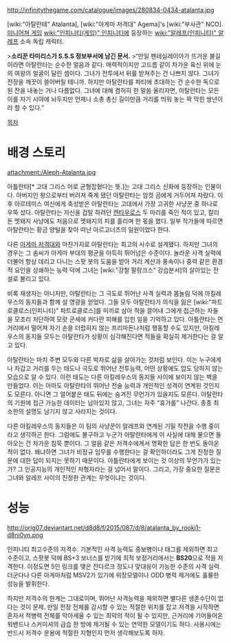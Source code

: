 http://infinitythegame.com/catalogue/images/280834-0434-atalanta.jpg

[wiki:"아탈란테" Atalanta], [wiki:"아게마 저격대" Agema]'s [wiki:"부사관" NCO]. [[미니어쳐 게임]] [[wiki:"인피니티(게임)" 인피니티]]에 등장하는 [[wiki:"알레프(인피니티)" 알레프]] 소속 독립 캐릭터.
 
>'''소리꾼 타미리스가 S.S.S 정보부서에 남긴 문서.'''
>“만일 펜테실레이아가 뜨거운 불길이라면 아탈란타는 순수한 얼음과 같다. 매력적이지만 고드름 같이 차가운 육신 위에 눈의 여왕의 얼굴이 달린 셈이다. 그녀가 전투에서 뒤를 받쳐주는 건 나쁘지 않다. 그녀가 전장을 깨끗이 쓸어버릴 테니까. 하지만 아탈란타를 파티에 초대하는 건 순수한 독으로 된 잔을 내놓는 거나 다름없다. 그녀에 대해 겸허히 한 말씀 올리자면, 아탈란타는 모든 이를 자기 시야에 놔두지만 언제나 소총 총신 길이만큼 거리를 띄워 놓는 꽉 막힌 쌍년이라 할 수 있다.”

[[목차]]
= 배경 스토리 =
attachment:/Aleph-Atalanta.jpg

아틀란타[* 고대 그리스 어로 균형잡혔다는 뜻.]는 고대 그리스 신화에 등장하는 인물이다. 아버지인 왕으로부터 버려져 죽게 됐던 아탈란타는 암컷 곰에게 거두어져 자랐다. 이후 아르테미스 여신에게 축성받은 아탈란타는 고대에서 가장 고귀한 사냥꾼 중 하나로 우뚝 섰다. 아탈란타는 자신을 겁탈 하려던 [[켄타우로스]] 두 마리를 죽인 적이 있고, 칼리돈 멧돼지 사냥에도 처음으로 멧돼지의 피를 흘리며 한 몫을 했다. 일부 작가들에 따르면 아탈란타는 황금 양털을 찾아 떠난 아르고너츠의 일원이었다 한다. 

다른 [[아게마 저격대]]와 마찬가지로 아탈란타는 최고의 사수로 설계됐다. 하지만 그녀의 경우는 그 솜씨가 아게마 부대의 평균을 아득히 뛰어넘은 수준이다. 놀라운 사격 실력에 더불어 항상 데리고 다니는 스팟 봇의 도움을 받아 거리 계산과 풍속이나 중력 같은 환경적 요인을 상쇄하는 능력 덕에 그녀는 [wiki:"강철 팔랑크스" 강습분서]의 살아있는 전설로 불리고 있다.
 
비록 재생자는 아니지만, 아탈란타는 그 극도로 뛰어난 사격 실력과 몸놀림 덕에 아킬레우스의 동지들과 함께 설 영광을 얻었다. 그들 모두 아탈란타가 의식을 잃은 [wiki:"파트로클로스(인피니티)" 파트로클로스]를 미끼로 삼아 적을 끌어내 그에게 접근하는 자들을 모조리 처단하여 모랏 군세에 커다란 피해를 입힌 일을 기억하고 있다. 아틀란타는 먼 거리에서 떨어져 자기 손을 더럽히지 않는 프리마돈나처럼 행동할 수도 있지만, 아킬레우스의 동지들 모두는 아탈란타가 상황이 심각해진다면 적들을 확실히 제거한다는 걸 알고 있다.
 
아탈란타는 마치 주변 모두와 다른 박자로 삶을 살아가는 것처럼 보인다. 이는 누구에게나 차갑고 거리를 두는 태도나 극도로 뛰어난 전투능력, 어떤 상황에도 압도 당하지 않는 모습으로 알 수 있다. 이런 태도는 다른 아킬레우스의 동지들 사이에 보이지 않는 벽을 만들었다. 이는 아마도 아탈란타의 뛰어난 전술 능력과 개인적인 성격이 연계된 것인지도 모른다. 아니면 그 얼어붙은 태도 뒤에는 숨겨진 무언가가 있을지도 모른다. 아탈란타의 기원에 접근 가능한 데이터는 남아있지 않고, 그녀는 자주 “휴가를” 나간다. 종종 최소한의 설명도 남기지 않고 사라지는 것이다.
 
다른 아킬레우스의 동지들은 이 팀의 사냥꾼이 알레프와 연계된 기밀 작전을 수행 중이라고 생각하곤 한다. 그럼에도 불구하고 누군가 아탈란타에게 이 사실에 대해 물으면 돌아오는 건 차가운 침묵 뿐이다. 그 얼음 같은 저격수에게서 명확한 답은 한 번도 돌아온 적이 없다. 왜냐하면 그녀가 비정규 임무를 수행한다는 걸 확인하더라도 그게 진정한 질문에 대한 답이 되지는 못하기 때문이다. 아틀란타에게 보이는 것 이상의 무언가가 있는가? 그 인공지능의 개인적인 처형자라는 걸 넘어서 말이다. 그리고, 가장 중요한 질문은 그녀와 알레프 사이의 진정한 관계는 무엇이냐는 것이다.

= 성능 =
http://orig07.deviantart.net/d8d8/f/2015/087/d/8/atalanta_by_rooki1-d8ni0yn.png

인피니티 최고수준의 저격수. 기본적인 사격 능력도 중보병이나 태그를 제외하면 최고 수준이고, 스팟봇 덕에 BS+3 보너스를 받기에 최적 보정거리에서는 '''BS20'''으로 적을 저격한다. 이정도면 5인 링크를 맺은 잔다르크 정도나 맞대응이 가능한 수준의 사격 실력. 더군다나 다른 아게마처럼 MSV2가 있기에 위장모델이나 ODD 병력 제거에도 훌륭한 성능을 발휘한다.

하지만 저격수의 한계는 그대로이며, 뛰어난 사격능력을 제외하면 별다른 생존수단이 없다는 것이 문제. 만일 전장 전체를 감시할 수 있는 적절한 위치를 잡고 저격을 시작하면 혼자서 적병력 전체를 막아세울 수 있는 최악의 적이 될 수 있지만, 근거리에 기어들어온 워밴드나 스커미셔의 급습 한 방에 제거될 수 있는 연약한 모델이기도 하다. 사용시에는 반드시 저격수 운용에 적절한 지형인지 먼저 생각해보도록 하자.
